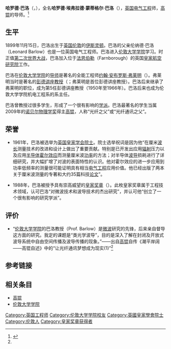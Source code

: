 '''哈罗德·巴洛'''（{{lang-en|'''Harold Barlow'''}}，{{bd|1899年|11月15日|1989年|4月20日|catIdx=B}}），全名'''哈罗德·埃弗拉德·蒙蒂格尔·巴洛'''（{{lang-en|'''Harold Everard Monteagle Barlow'''}}），[[英国|英国]][[电气工程|电气工程]]师，[[高锟|高锟]]的导师。<ref name="高锟自传">{{cite web |url=http://vip.book.sina.com.cn/book/chapter_112704_73059.html |title=《潮平岸阔——高锟自述》 第6章 探索光纤（2） |publisher=[[四川文艺出版社|四川文艺出版社]]出版，[[新浪网|新浪网]]读书频道网上转载 |author=[[高锟|高锟]] 著；[[许迪锵|许迪锵]] 翻译 |accessdate=2011年1月10日 |language=zh |archive-date=2011年7月20日 |archive-url=https://web.archive.org/web/20110720024207/http://vip.book.sina.com.cn/book/chapter_112704_73059.html |dead-url=no }}</ref>

== 生平 ==

1899年11月15日，巴洛出生于[[英国|英国]][[伦敦|伦敦]]的[[伊斯灵顿|伊斯灵顿]]。巴洛的父亲伦纳德·巴洛（Leonard Barlow）也是一位英国电气工程师。巴洛进入[[伦敦大学学院|伦敦大学学院]]学习。时正值[[第二次世界大战|第二次世界大战]]，巴洛加入位于[[法恩伯勒|法恩伯勒]]（Farnborough）的英国[[皇家航空研究院|皇家航空研究院]]工作。

巴洛在[[伦敦大学学院|伦敦大学学院]]的[[导师|导师]]是著名的全能工程师[[约翰·安布罗斯·弗莱明|约翰·安布罗斯·弗莱明]]（{{lang|en|John Ambrose Fleming}}）。弗莱明当时是著名的[[彭德讲座教授|彭德讲座教授]]（{{tsl|en|Pender Chair|Pender Chair}}；弗莱明是首位彭德讲座教授）。巴洛后来继承了弗莱明的职位，成为第5任彭德讲座教授（1950年至1966年）。巴洛后来也成为伦敦大学学院机电工程系的系主任。

巴洛曾教授过很多学生，形成了一个很有影响的[[学派|学派]]。巴洛最著名的学生当属2009年的[[诺贝尔物理学奖|诺贝尔物理学奖]]得主[[高锟|高锟]]，人称“光纤之父”或“光纤通讯之父”。

== 荣誉 ==

* 1961年，巴洛被选举为[[英国|英国]][[皇家学会|皇家学会]][[院士|院士]]。院士选举祝词是因为他“在厘米[[波长|波长]]测量技术的改进和设计上做出了重要贡献。特别是已开发出应用[[辐射|辐射]]压力以及应用[[半导体|半导体]][[霍尔效应|霍尔效应]]而测量厘米波[[功率|功率]]的方法；对半导体[[波导|波导]]损耗进行了详细研究，并大幅扩增了对波的表面特性的认识。他对霍尔效应的进一步应用到功率低频率的测量很可能证明具有相当[[电气工程|电气工程]]应用价值。他已经出版了两本关于厘米波测量的专著和大约35篇科技[[论文|论文]]”。

* 1988年，巴洛被授予具有崇高威望的[[皇家奖章|皇家奖章]]（{{lang|en|Royal Medal}}）。此枚皇家奖章属于工程技术领域，认可巴洛“对微波技术和波导技术的杰出研究”，并认可他“创立了一个很有影响的研究学派”。

==评价==
* “[[伦敦大学学院|伦敦大学学院]]的巴洛教授（Prof. Barlow）是[[微波|微波]]研究的先锋，后来亲自督导这方面的研究。我定的课题是“类光学波导”，目的是深入了解在封闭及开放式波导系统中自由空间传播及波导传播的现象。”——出自[[高锟|高锟]]自传《潮平岸阔——高锟自述》中的“让光纤通讯梦想成为现实(1)”<ref name="高锟自传"/>

==参考链接==
{{reflist}}

==相关条目==
* [[高锟|高锟]]
* [[伦敦大学学院|伦敦大学学院]]

{{皇家奖章获得者}}
{{Authority control}}
{{DEFAULTSORT:Barlow, Harold}}

[[Category:英国工程师|Category:英国工程师]]
[[Category:伦敦大学学院校友|Category:伦敦大学学院校友]]
[[Category:英國皇家學會院士|Category:英國皇家學會院士]]
[[Category:伦敦人|Category:伦敦人]]
[[Category:皇家奖章获得者|Category:皇家奖章获得者]]